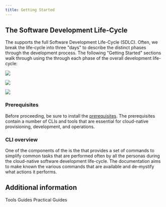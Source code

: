 ```yaml
---
title: Getting Started
---
```



## The Software Development Life-Cycle

The <Globals name="longName" /> supports the full Software Development Life-Cycle (SDLC). Often, we break the life-cycle
into three "days" to describe the distinct phases through the development process. The following "Getting Started" sections
walk through using the <Globals name="tinyName" /> through each phase of the overall development life-cycle:

<Row>
<Column colLg={4} colMd={4} noGutterMdLeft>
<ArticleCard
    color="dark"
    title="Day 0 - Prepare"
    subTitle="Plan and create the environments that will be used for development and production, including the supporting tools"
    href="/getting-started-day-0"
    >

![](./images/sysadmins2.jpg)

</ArticleCard>
</Column>
<Column colLg={4} colMd={4} noGutterMdLeft>
<ArticleCard
    color="dark"
    title="Day 1 - Build and deploy"
    subTitle="Get started developing applications using cloud-native practices and approaches to deliver code efficiently with quality from the start"
    href="/getting-started-day-1"
    >

![](./images/code.jpg)

</ArticleCard>
</Column>
<Column colLg={4} colMd={4} noGutterMdLeft>
<ArticleCard
    color="dark"
    title="Day 2 - Run and manage"
    subTitle="Promote applications using cloud-native practices then monitor, manage, and support the application through operations processes"
    href="/getting-started-day-2"
    >

![](./images/operations.jpg)

</ArticleCard>
</Column>
</Row>

### Prerequisites

Before proceeding, be sure to install the [<Globals name="shortName" /> prerequisites](./prereqs). The prerequisites
contain a number of CLIs and tools that are essential for cloud-native provisioning, development, and operations.

### CLI overview

One of the components of the <Globals name="shortName" /> is the [<Globals name="igccli" />](./cli) that provides a set 
of commands to simplify common tasks that are performed often by all the personas during the cloud-native software
development life-cycle. The [<Globals name="igccli" />](./cli) documentation aims to make known the various commands
that are available and de-mystify what actions it performs.

## Additional information

<AnchorLinks>
  <AnchorLink to="/tools">Tools Guides</AnchorLink>
  <AnchorLink to="/practical">Practical Guides</AnchorLink>
</AnchorLinks>
